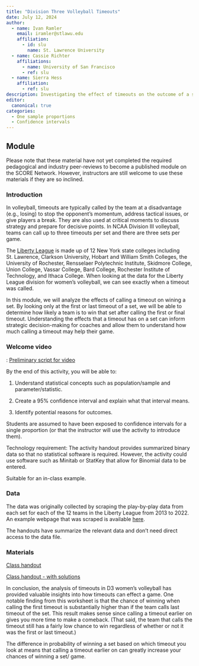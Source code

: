 ```yaml
---
title: "Division Three Volleyball Timeouts"
date: July 12, 2024
author:
  - name: Ivan Ramler
    email: iramler@stlawu.edu
    affiliation:
      - id: slu
        name: St. Lawrence University
  - name: Cassie Richter
    affiliations:
      - name: University of San Francisco
      - ref: slu
  - name: Sierra Hess
    affiliation:
      - ref: slu
description: Investigating the effect of timeouts on the outcome of a set. 
editor: 
  canonical: true
categories:
  - One sample proportions 
  - Confidence intervals
---
```


## Module

Please note that these material have not yet completed the required pedagogical and industry peer-reviews to become a published module on the SCORE Network. However, instructors are still welcome to use these materials if they are so inclined.


### Introduction

In volleyball, timeouts are typically called by the team at a disadvantage (e.g., losing) to stop the opponent's momentum, address tactical issues, or give players a break. They are also used at critical moments to discuss strategy and prepare for decisive points. In NCAA Division III volleyball, teams can call up to three timeouts per set and there are three sets per game. 

The [Liberty League](https://libertyleagueathletics.com/sports/wvball) is made up of 12 New York state colleges including St. Lawrence, Clarkson University, Hobart and William Smith Colleges, the University of Rochester, Rensselaer Polytechnic Institute, Skidmore College, Union College, Vassar College, Bard College, Rochester Institute of Technology, and Ithaca College. When looking at the data for the Liberty League division for women's volleyball, we can see exactly when a timeout was called. 

In this module, we will analyze the effects of calling a timeout on wining a set. By looking only at the first or last timeout of a set, we will be able to determine how likely a  team is to win that set after calling the first or final timeout. Understanding the effects that a timeout has on a set can inform strategic decision-making for coaches and allow them to understand how much calling a timeout may help their game.

### Welcome video

: [Preliminary script for video](Volleyball_Script.docx)


::: {.callout-note collapse="true" title="Learning Objectives" appearance="minimal"}
By the end of this activity, you will be able to:

1.  Understand statistical concepts such as population/sample and parameter/statistic. 

2.  Create a 95% confidence interval and explain what that interval means.

3.  Identify potential reasons for outcomes. 

:::

::: {.callout-note collapse="true" title="Methods" appearance="minimal"}
Students are assumed to have been exposed to confidence intervals for a single proportion (or that the instructor will use the activity to introduce them).

Technology requirement: The activity handout provides summarized binary data so that no statistical software is required. However, the activity could use software such as Minitab or StatKey that allow for Binomial data to be entered.
:::

::: {.callout-note collapse="true" title="Length of Activity" appearance="minimal"}
Suitable for an in-class example.
:::


### Data

The data was originally collected by scraping the play-by-play data from each set for each of the 12 teams in the Liberty League from 2013 to  2022. An example webpage that was scraped is available [here](https://saintsathletics.com/sports/womens-volleyball/stats/2019/middlebury-college/boxscore/9635){target="_blank"}.

The handouts have summarize the relevant data and don't need direct access to the data file.

### Materials

[Class handout](Volleyball_Worksheet.docx)

[Class handout - with solutions](Volleyball_Worksheet_key.docx)

::: {.callout-note collapse="true" title="Conclusion" appearance="minimal"}
In conclusion, the analysis of timeouts in D3 women's volleyball has provided valuable insights into how timeouts can effect a game. One notable finding from this worksheet is that the chance of winning when calling the first timeout is substantially higher than if the team calls last timeout of the set. This result makes sense since calling a timeout earlier on gives you more time to make a comeback. (That said, the team that calls the timeout still has a fairly low chance to win regardless of whether or not it was the first or last timeout.)

The difference in probability of winning a set based on which timeout you look at means that calling a timeout earlier on can greatly increase your chances of winning a set/ game.
:::



